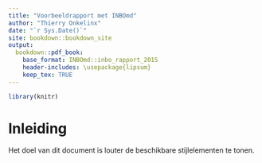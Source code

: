 ```yaml
--- 
title: "Voorbeeldrapport met INBOmd"
author: "Thierry Onkelinx"
date: "`r Sys.Date()`"
site: bookdown::bookdown_site
output:
  bookdown::pdf_book:
    base_format: INBOmd::inbo_rapport_2015
    header-includes: \usepackage{lipsum}
    keep_tex: TRUE
---
```


```r
library(knitr)
```


# Inleiding 

Het doel van dit document is louter de beschikbare stijlelementen te tonen.
